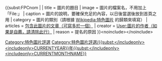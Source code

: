 {{<includeonly>subst:</includeonly>FPCnom
| <!-- 請填妥資料後再按「保存本頁」 -->
| title = 圖片的題目
| image = 圖片的檔案名，不用加上「File:」
| caption = 圖片的說明，要確保充足的內容，以日後當選後放到首頁之用
| category = 圖片的類別（請根據 [[Wikipedia:特色圖片]] 的歸類來填寫）
| articles = [[包含此圖片的文章（可寫多於一個）]]
| creator = [[User:圖片的作者（如果是自薦，請清除此行）]]
| reason = 提名的原因
}}<<includeonly>noinclude>[[Category:特色圖片評選]][[Category:特色圖片評選/{{subst:</includeonly><includeonly>CURRENTYEAR}}年{{subst:</includeonly><includeonly>CURRENTMONTHNAME}}]]</noinclude</includeonly>>